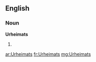 ==English==

===Noun===
'''Urheimats'''

# {{plural of|[[Urheimat]]}}

[[ar:Urheimats]]
[[fr:Urheimats]]
[[mg:Urheimats]]